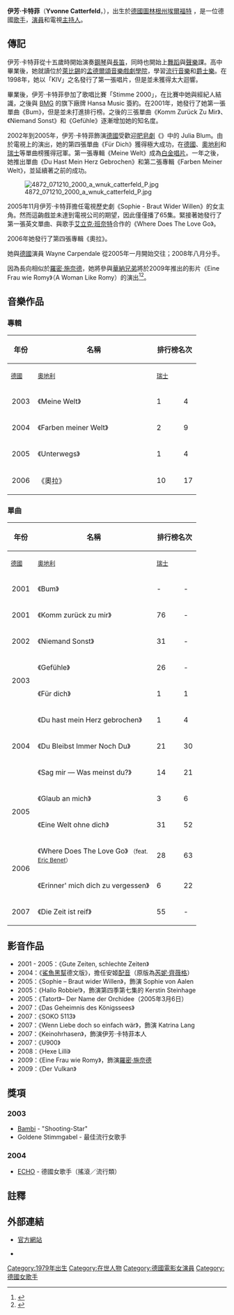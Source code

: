 {{Infobox musical artist
|Name = 伊芳·卡特菲<br />Yvonne Catterfeld
|Img = Yvonne Catterfeld - 2018-03-23 Radio Regenbogen Award 2018 (cropped).jpg
|Img_capt = 
|Background = solo_singer
|Birth_name = Yvonne Catterfeld
|Alias = 
|Born = {{Birth date and age|1979|12|2}}
|Died =
|Origin = [[File:Flag_of_Germany.svg|25px]] [[德國|德國]][[埃爾福特|埃爾福特]]
|Genre = [[流行音樂|流行音樂]]
|Occupation = [[歌手|歌手]]、[[作曲家|作曲家]]、[[演員|演員]] 
|Years_active = 2001年至今
|Label = Hansa Records（[[BMG|BMG]]）
|URL = {{url|www.YvonneCatterfeld.de}}
}}

'''伊芳·卡特菲'''（'''Yvonne Catterfeld'''，{{bd|1979年|12月2日|}}），出生於[[德國|德國]][[圖林根|圖林根州]][[埃爾福特|埃爾福特]] ，是一位德國[[歌手|歌手]]，[[演員|演員]]和電視[[主持人|主持人]]。

==傳記==
伊芳·卡特菲從十五歲時開始演奏[[鋼琴|鋼琴]]與[[長笛|長笛]]，同時也開始上[[舞蹈|舞蹈]]與[[聲樂|聲樂]]課。高中畢業後，她就讀位於[[萊比錫|萊比錫]]的[[萊比錫孟德爾頌音樂戲劇學院|孟德爾頌音樂戲劇學院]]，學習[[流行音樂|流行音樂]]和[[爵士樂|爵士樂]]。在1998年，她以「KIV」之名發行了第一張唱片，但是並未獲得太大迴響。

畢業後，伊芳·卡特菲參加了歌唱比賽「Stimme 2000」，在比賽中她與經紀人結識，之後與 [[BMG|BMG]] 的旗下廠牌 Hansa Music 簽約。在2001年，她發行了她第一張單曲《Bum》，但是並未打進排行榜。之後的三張單曲《Komm Zurück Zu Mir》、《Niemand Sonst》和《Gefühle》逐漸增加她的知名度。 

2002年到2005年，伊芳·卡特菲飾演[[德國|德國]]受歡迎[[肥皂劇|肥皂劇]]《{{Link-de|好時光、壞時光|Gute Zeiten, schlechte Zeiten}}》中的 Julia Blum。由於電視上的演出，她的第四張單曲《Für Dich》獲得極大成功，在[[德國|德國]]、[[奧地利|奧地利]]和[[瑞士|瑞士]]等單曲榜獲得冠軍。第一張專輯《Meine Welt》成為[[白金唱片|白金唱片]]。一年之後，她推出單曲《Du Hast Mein Herz Gebrochen》和第二張專輯《Farben Meiner Welt》，並延續著之前的成功。

[[File:4872_071210_2000_a_wnuk_catterfeld_P.jpg|thumb]]

2005年11月伊芳·卡特菲擔任電視歷史劇《Sophie - Braut Wider Willen》的女主角。然而這齣戲並未達到電視公司的期望，因此僅僅播了65集。緊接著她發行了第一張英文單曲、與歌手[[艾立克·班奈特|艾立克·班奈特]]合作的《Where Does The Love Go》。 

2006年她發行了第四張專輯《奧拉》。

她與[[德國|德國]]演員 Wayne Carpendale 從2005年一月開始交往；2008年八月分手。

因為長向相似於[[羅密·施奈德|羅密·施奈德]]，她將參與[[華納兄弟|華納兄弟]]將於2009年推出的影片《Eine Frau wie Romy》（A Woman Like Romy）的演出<ref>{{cite web
|url = http://www.spiegel.de/kultur/kino/0,1518,druck-534779,00.html
|title = Ein Soap-Sternchen gibt den Weltstar
|accessdate = 2008-02-14
|last = Sander
|first = Daniel
|date = 12 February 2008
|publisher = Der Spiegel
|language = de
|archive-date = 2012-03-27
|archive-url = https://web.archive.org/web/20120327144146/http://www.spiegel.de/kultur/kino/0,1518,druck-534779,00.html
|dead-url = no
}}</ref><ref>{{cite web
 |url        = http://www.sueddeutsche.de/kultur/artikel/848/157429/print.html
 |title      = Ich hatte eine Gänsehaut
 |accessdate = 2008-02-14
 |date       = 12 February 2008
 |publisher  = Süddeutsche Zeitung
}}{{dead link|date=2017年11月 |bot=InternetArchiveBot |fix-attempted=yes }}</ref>。

==音樂作品==
=== 專輯 ===
{| class="wikitable"
! width="40" rowspan="2"| '''年份'''
! width="257" rowspan="2"| '''名稱'''
! colspan="3"| '''排行榜名次'''
! width="128" rowspan="2"| '''唱片認證'''<ref>{{cite web|url=http://www.musikindustrie.de/uploads/media/ms_gold_richtlinie_tontraeger2008_02.pdf|format=PDF|title=Richtlinien für die Verleihung von Goldenen Schallplatten und Platin-Schallplatten|accessdate=2008-09-04|date={{Date|2007-12-05}}|publisher=[[IFPI|Bundesverband Musikindustrie]]|language=de|quote=金唱片: 100.000; 白金唱片: 200.000|deadurl=yes|archiveurl=https://web.archive.org/web/20081031140742/http://www.musikindustrie.de/uploads/media/ms_gold_richtlinie_tontraeger2008_02.pdf|archivedate=2008-10-31}}</ref>
|-
! width="46"| <small>[[德國|德國]]</small>
! width="46"| <small>[[奧地利|奧地利]]</small>
! width="46"| <small>[[瑞士|瑞士]]</small>
|- 
|align="center" rowspan="1"|2003
| 《Meine Welt》
! 1 <small> 
! 4 <small> 
! 3 <small>
|<small>白金唱片</small>
|- 
|align="center" rowspan="1"|2004
|《Farben meiner Welt》
! 2 
! 9
! 7
|<small>金唱片</small>
|-
|align="center" rowspan="1"|2005
|《Unterwegs》
! 1
! 4
! 18
|<small></small>
|-
|align="center" rowspan="1"|2006
|《奧拉》 
! 10
! 17
! 26
|<small>
</small>
|}

===單曲=== 
{| class="wikitable"
! width="40" rowspan="2"| '''年份'''
! width="257" rowspan="2"| '''名稱'''
! colspan="3"| '''排行榜名次'''
! width="257" rowspan="2"| '''專輯'''
|-
! width="46"| <small>[[德國|德國]]</small>
! width="46"| <small>[[奧地利|奧地利]]</small>
! width="46"| <small>[[瑞士|瑞士]]</small>
|-
|align="center" rowspan="1"|2001
| 《Bum》
! -
! -
! -
|- 
|align="center" rowspan="1"|2001
| 《Komm zurück zu mir》
! 76
! -
! -
|align="left" rowspan="4"|《Meine Welt》
|- 
|align="center"|2002
| 《Niemand Sonst》
! 31
! -
! -
|- 
|align="center" rowspan="2"|2003
| 《Gefühle》
! 26
! -
! -
|- 
| 《Für dich》
! 1
! 1
! 1
|- 
|align="center" rowspan="3"|2004
| 《Du hast mein Herz gebrochen》
! 1
! 4
! 6
|align="left" rowspan="3"|《Farben Meiner Welt》 
|-
| 《Du Bleibst Immer Noch Du》 
! 21
! 30
! 53
|- 
| 《Sag mir — Was meinst du?》 
! 14
! 21
! 39
|- 
|align="center" rowspan="2"|2005
| 《Glaub an mich》
! 3
! 6
! 15
|align="left" rowspan="2"|《Unterwegs》 
|- 
| 《Eine Welt ohne dich》
! 31
! 52
! -
|- 
|align="center" rowspan="2"|2006
| 《Where Does The Love Go》 <small>（feat. [[Eric_Benet|Eric Benet]]）</small>
! 28
! 63
! 35
|align="left" rowspan="3"|《[[奧拉|奧拉]]》
|- 
| 《Erinner' mich dich zu vergessen》
! 6
! 22
! 23
|-
|align="center" rowspan="1"|2007 
| 《Die Zeit ist reif》
! 55
! -
! -
|}

==影音作品==
* 2001 - 2005：《Gute Zeiten, schlechte Zeiten》
* 2004：《[[鯊魚黑幫|鯊魚黑幫]]德文版》，擔任安姬[[配音|配音]]（原版為[[芮妮·齊薇格|芮妮·齊薇格]]）
* 2005：《Sophie – Braut wider Willen》，飾演 Sophie von Aalen
* 2005：《Hallo Robbie!》，飾演第四季第七集的 Kerstin Steinhage
* 2005：《Tatort》– Der Name der Orchidee（2005年3月6日）
* 2007：《Das Geheimnis des Königssees》
* 2007：《SOKO 5113》
* 2007：《Wenn Liebe doch so einfach wär》，飾演 Katrina Lang
* 2007：《Keinohrhasen》，飾演伊芳·卡特菲本人
*  2007：《U900》
* 2008：《Hexe Lilli》
* 2009：《Eine Frau wie Romy》，飾演[[羅密·施奈德|羅密·施奈德]]
* 2009：《Der Vulkan》

==獎項==
=== 2003 ===
* [[Bambi|Bambi]] - "Shooting-Star"
* Goldene Stimmgabel - 最佳流行女歌手

=== 2004 ===
* [[ECHO|ECHO]] - 德國女歌手（搖滾／流行類）

==註釋==
<references/>

==外部連結==
{{commons|Yvonne Catterfeld}}
*{{de icon}} [http://www.yvonnecatterfeld.de/ 官方網站] {{Wayback|url=http://www.yvonnecatterfeld.de/ |date=20121103042801 }}
*{{imdb name|id=1140998|name=Yvonne Catterfeld}}

{{Authority control}}
{{DEFAULTSORT:Catterfeld, Yvonne}}
[[Category:1979年出生|Category:1979年出生]]
[[Category:在世人物|Category:在世人物]]
[[Category:德國電影女演員|Category:德國電影女演員]]
[[Category:德國女歌手|Category:德國女歌手]]